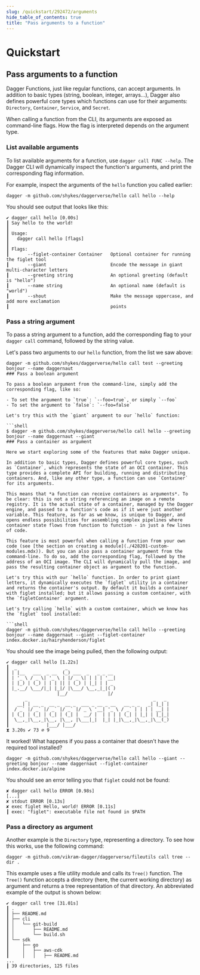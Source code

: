 ```yaml
---
slug: /quickstart/292472/arguments
hide_table_of_contents: true
title: "Pass arguments to a function"
---
```


# Quickstart

<PartialExperimentalDocs />

## Pass arguments to a function

Dagger Functions, just like regular functions, can accept arguments. In addition to basic types (string, boolean, integer, arrays...), Dagger also defines powerful core types which functions can use for their arguments: `Directory`, `Container`, `Service`, and `Secret`.

When calling a function from the CLI, its arguments are exposed as command-line flags. How the flag is interpreted depends on the argument type.

### List available arguments

To list available arguments for a function, use `dagger call FUNC --help`. The Dagger CLI will dynamically inspect the function's arguments, and print the corresponding flag information.

For example, inspect the arguments of the `hello` function you called earlier:

```shell
dagger -m github.com/shykes/daggerverse/hello call hello --help
```

You should see output that looks like this:

```shell
✔ dagger call hello [0.00s]
┃ Say hello to the world!
┃
┃ Usage:
┃   dagger call hello [flags]
┃
┃ Flags:
┃       --figlet-container Container   Optional container for running the figlet tool
┃       --giant                        Encode the message in giant multi-character letters
┃       --greeting string              An optional greeting (default is "hello")
┃       --name string                  An optional name (default is "world")
┃       --shout                        Make the message uppercase, and add more exclamation
┃                                      points
```

### Pass a string argument

To pass a string argument to a function, add the corresponding flag to your `dagger call` command, followed by the string value.

Let's pass two arguments to our `hello` function, from the list we saw above:

```shell
dagger -m github.com/shykes/daggerverse/hello call test --greeting bonjour --name daggernaut
### Pass a boolean argument

To pass a boolean argument from the command-line, simply add the corresponding flag, like so:

- To set the argument to `true`: `--foo=true`, or simply `--foo`
- To set the argument to `false`: `--foo=false`

Let's try this with the `giant` argument to our `hello` function:

```shell
$ dagger -m github.com/shykes/daggerverse/hello call hello --greeting bonjour --name daggernaut --giant
### Pass a container as argument

Here we start exploring some of the features that make Dagger unique.

In addition to basic types, Dagger defines powerful core types, such as `Container`, which represents the state of an OCI container. This type provides a complete API for building, running and distributing containers. And, like any other type, a function can use `Container` for its arguments.

This means that *a function can receive containers as arguments*. To be clear: this is not a string referencing an image on a remote registry. It is the actual state of a container, managed by the Dagger engine, and passed to a function's code as if it were just another variable. This feature, as far as we know, is unique to Dagger, and opens endless possibilities for assembling complex pipelines where container state flows from function to function - in just a few lines of code.

This feature is most powerful when calling a function from your own code (see [the section on creating a module](./428201-custom-modules.mdx)). But you can also pass a container argument from the command-line. To do so, add the corresponding flag, followed by the address of an OCI image. The CLI will dynamically pull the image, and pass the resulting container object as argument to the function.

Let's try this with our `hello` function. In order to print giant letters, it dynamically executes the `figlet` utility in a container and returns the container's output. By default it builds a container with figlet installed; but it allows passing a custom container, with the `figletContainer` argument.

Let's try calling `hello` with a custom container, which we know has the `figlet` tool installed:

```shell
dagger -m github.com/shykes/daggerverse/hello call hello --greeting bonjour --name daggernaut --giant --figlet-container index.docker.io/hairyhenderson/figlet
```

You should see the image being pulled, then the following output:

```shell
✔ dagger call hello [1.22s]
┃  _                  _                                                                          
┃ | |__   ___  _ __  (_) ___  _   _ _ __                                                         
┃ | '_ \ / _ \| '_ \ | |/ _ \| | | | '__|                                                        
┃ | |_) | (_) | | | || | (_) | |_| | | _                                                         
┃ |_.__/ \___/|_| |_|/ |\___/ \__,_|_|( )                                                        
┃                  |__/               |/                                                         
┃      _                                               _   _                                     
┃   __| | __ _  __ _  __ _  ___ _ __ _ __   __ _ _   _| |_| |                                    
┃  / _` |/ _` |/ _` |/ _` |/ _ \ '__| '_ \ / _` | | | | __| |                                    
┃ | (_| | (_| | (_| | (_| |  __/ |  | | | | (_| | |_| | |_|_|                                    
┃  \__,_|\__,_|\__, |\__, |\___|_|  |_| |_|\__,_|\__,_|\__(_)                                    
┃              |___/ |___/                                                                       
⧗ 3.20s ✔ 73 ∅ 9
```

It worked! What happens if you pass a container that doesn't have the required tool installed?

```shell
dagger -m github.com/shykes/daggerverse/hello call hello --giant --greeting bonjour --name daggernaut --figlet-container index.docker.io/alpine
```

You should see an error telling you that `figlet` could not be found:

```shell
✘ dagger call hello ERROR [0.98s]
[...]
✘ stdout ERROR [0.13s]
✘ exec figlet Hello, world! ERROR [0.11s]
┃ exec: "figlet": executable file not found in $PATH
```

### Pass a directory as argument

Another example is the `Directory` type, representing a directory. To see how this works, use the following command:

```shell
dagger -m github.com/vikram-dagger/daggerverse/fileutils call tree --dir .
```

This example uses a file utility module and calls its `Tree()` function. The `Tree()` function accepts a directory (here, the current working directory) as argument and returns a tree representation of that directory. An abbreviated example of the output is shown below:

```shell
✔ dagger call tree [31.01s]
┃ .
┃ ├── README.md
┃ ├── cli
┃ │   └── git-build
┃ │       ├── README.md
┃ │       └── build.sh
┃ └── sdk
┃     ├── go
┃     │   ├── aws-cdk
┃     │   │   ├── README.md
...
┃ 39 directories, 125 files
